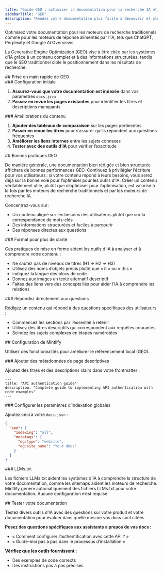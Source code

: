 ```yaml
---
title: "Guide GEO : optimiser la documentation pour la recherche IA et les moteurs de réponse"
sidebarTitle: "GEO"
description: "Rendez votre documentation plus facile à découvrir et plus fréquemment citée par les outils d’IA"
---
```


Optimisez votre documentation pour les moteurs de recherche traditionnels comme pour les moteurs de réponse alimentés par l’IA, tels que ChatGPT, Perplexity et Google AI Overviews.

La Generative Engine Optimization (GEO) vise à être citée par les systèmes d’IA grâce à un contenu complet et à des informations structurées, tandis que le SEO traditionnel cible le positionnement dans les résultats de recherche.

<div id="geo-quickstart">
  ## Prise en main rapide de GEO
</div>

<div id="initial-setup">
  ### Configuration initiale
</div>

1. **Assurez-vous que votre documentation est indexée** dans vos paramètres `docs.json`
2. **Passez en revue les pages existantes** pour identifier les titres et descriptions manquants

<div id="content-improvements">
  ### Améliorations du contenu
</div>

1. **Ajouter des tableaux de comparaison** sur les pages pertinentes
2. **Passer en revue les titres** pour s’assurer qu’ils répondent aux questions fréquentes
3. **Améliorer les liens internes** entre les sujets connexes
4. **Tester avec des outils d’IA** pour vérifier l’exactitude

<div id="geo-best-practices">
  ## Bonnes pratiques GEO
</div>

De manière générale, une documentation bien rédigée et bien structurée affichera de bonnes performances GEO. Continuez à privilégier l’écriture pour vos utilisateurs : si votre contenu répond à leurs besoins, vous serez déjà sur la bonne voie pour l’optimiser pour les outils d’IA. Créer un contenu véritablement utile, plutôt que d’optimiser pour l’optimisation, est valorisé à la fois par les moteurs de recherche traditionnels et par les moteurs de recherche IA.

Concentrez-vous sur :

- Un contenu aligné sur les besoins des utilisateurs plutôt que sur la correspondance de mots-clés
- Des informations structurées et faciles à parcourir
- Des réponses directes aux questions

<div id="format-for-clarity">
  ### Format pour plus de clarté
</div>

Ces pratiques de mise en forme aident les outils d’IA à analyser et à comprendre votre contenu :

- Ne sautez pas de niveaux de titres (H1 → H2 → H3)
- Utilisez des noms d’objets précis plutôt que « it » ou « this »
- Indiquez la langue des blocs de code
- Donnez aux images un texte alternatif descriptif
- Faites des liens vers des concepts liés pour aider l’IA à comprendre les relations

<div id="answer-questions-directly">
  ### Répondez directement aux questions
</div>

Rédigez un contenu qui répond à des questions spécifiques des utilisateurs :

- Commencez les sections par l’essentiel à retenir
- Utilisez des titres descriptifs qui correspondent aux requêtes courantes
- Scindez les sujets complexes en étapes numérotées

<div id="mintlify-configuration">
  ## Configuration de Mintlify
</div>

Utilisez ces fonctionnalités pour améliorer le référencement local (GEO).

<div id="add-descriptive-page-metadata">
  ### Ajouter des métadonnées de page descriptives
</div>

Ajoutez des titres et des descriptions clairs dans votre frontmatter :

```mdx
---
title: "API authentication guide"
description: "Complete guide to implementing API authentication with code examples"
---
```

<div id="configure-global-indexing-settings">
  ### Configurer les paramètres d’indexation globales
</div>

Ajoutez ceci à votre `docs.json` :

```json
{
  "seo": {
    "indexing": "all",
    "metatags": {
      "og:type": "website",
      "og:site_name": "Your docs"
    }
  }
}
```

<div id="llmstxt">
  ### LLMs.txt
</div>

Les fichiers LLMs.txt aident les systèmes d’IA à comprendre la structure de votre documentation, comme les sitemaps aident les moteurs de recherche. Mintlify génère automatiquement des fichiers LLMs.txt pour votre documentation. Aucune configuration n’est requise.

<div id="testing-your-documentation">
  ## Tester votre documentation
</div>

Testez divers outils d’IA avec des questions sur votre produit et votre documentation pour évaluer dans quelle mesure vos docs sont citées.

**Posez des questions spécifiques aux assistants à propos de vos docs :**

- « Comment configurer l’authentification avec cette API ? »
- « Guide-moi pas à pas dans le processus d’installation »

**Vérifiez que les outils fournissent :**

- Des exemples de code corrects
- Des instructions pas à pas précises